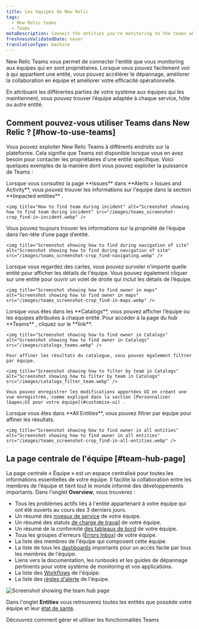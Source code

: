 ```yaml
---
title: Les équipes de New Relic
tags:
  - New Relic teams
  - Teams
metaDescription: Connect the entities you're monitoring to the teams who own them
freshnessValidatedDate: never
translationType: machine
---
```


New Relic Teams vous permet de connecter l&apos;entité que vous monitoring aux équipes qui en sont propriétaires. Lorsque vous pouvez facilement voir à qui appartient une entité, vous pouvez accélérer le dépannage, améliorer la collaboration en équipe et améliorer votre efficacité opérationnelle.

En attribuant les différentes parties de votre système aux équipes qui les maintiennent, vous pouvez trouver l’équipe adaptée à chaque service, hôte ou autre entité.

## Comment pouvez-vous utiliser Teams dans New Relic ? [#how-to-use-teams]

Vous pouvez exploiter New Relic Teams à différents endroits sur la plateforme. Cela signifie que Teams est disponible lorsque vous en avez besoin pour contacter les propriétaires d&apos;une entité spécifique. Voici quelques exemples de la manière dont vous pouvez exploiter la puissance de Teams :

<CollapserGroup>
  <Collapser id="find-during-incident" title="Lors d'un incident">
    Lorsque vous consultez la page **Issues** dans **Alerts &gt; Issues and Activity**, vous pouvez trouver les informations sur l&apos;équipe dans la section **Impacted entities** .

    <img title="How to find team during incident" alt="Screenshot showing how to find team during incident" src="/images/teams_screenshot-crop_find-in-incident.webp" />
  </Collapser>

  <Collapser id="find-while-navigating" title="En naviguant sur la plateforme">
    Vous pouvez toujours trouver les informations sur la propriété de l’équipe dans l’en-tête d’une page d’entité.

    <img title="Screenshot showing how to find during navigation of site" alt="Screenshot showing how to find during navigation of site" src="/images/teams_screenshot-crop_find-navigating.webp" />
  </Collapser>

  <Collapser id="find-in-maps" title="Dans les cartes">
    Lorsque vous regardez des cartes, vous pouvez survoler n&apos;importe quelle entité pour afficher les détails de l&apos;équipe. Vous pouvez également cliquer sur une entité pour ouvrir un volet de droite qui inclut les détails de l’équipe.

    <img title="Screenshot showing how to find owner in maps" alt="Screenshot showing how to find owner in maps" src="/images/teams_screenshot-crop_find-in-maps.webp" />
  </Collapser>

  <Collapser id="filter-in-catalogs" title="Dans les catalogues">
    Lorsque vous êtes dans les **Catalogs**, vous pouvez afficher l’équipe ou les équipes attribuées à chaque entité. Pour accéder à la page du hub **Teams** , cliquez sur le **link**.

    <img title="Screenshot showing how to find owner in Catalogs" alt="Screenshot showing how to find owner in Catalogs" src="/images/catalogs_teams.webp" />

    Pour affiner les résultats du catalogue, vous pouvez également filtrer par équipe.

    <img title="Screenshot showing how to filter by team in Catalogs" alt="Screenshot showing how to filter by team in Catalogs" src="/images/catalogs_filter_team.webp" />

    Vous pouvez enregistrer les modifications apportées UI en créant une vue enregistrée, comme expliqué dans la section [Personnaliser l&apos;UI pour votre équipe](#customize-ui) .
  </Collapser>

  <Collapser id="filter-in-all-entities" title="Dans toute entité">
    Lorsque vous êtes dans **All Entities**, vous pouvez filtrer par équipe pour affiner les résultats.

    <img title="Screenshot showing how to find owner in all entities" alt="Screenshot showing how to find owner in all entities" src="/images/teams_screenshot-crop_find-in-all-entities.webp" />
  </Collapser>
</CollapserGroup>

## La page centrale de l&apos;équipe [#team-hub-page]

La page centrale « Équipe » est un espace centralisé pour toutes les informations essentielles de votre équipe. Il facilite la collaboration entre les membres de l’équipe et tient tout le monde informé des développements importants. Dans l&apos;onglet **Overview**, vous trouverez :

* Tous les problèmes actifs liés à l&apos;entité appartenant à votre équipe qui ont été ouverts au cours des 3 derniers jours.
* Un résumé des [niveaux de service](/docs/service-level-management/intro-slm/) de votre équipe.
* Un résumé des statuts [de charge de travail](/docs/new-relic-solutions/new-relic-one/workloads/workloads-isolate-resolve-incidents-faster/) de votre équipe.
* Un résumé de la conformité [des tableaux de bord](/docs/service-architecture-intelligence/scorecards/getting-started) de votre équipe.
* Tous les groupes d&apos;erreurs ([Errors Inbox](/docs/errors-inbox/getting-started/)) de votre équipe.
* La liste des membres de l&apos;équipe qui composent cette équipe.
* La liste de tous les [dashboards](/docs/query-your-data/explore-query-data/dashboards/introduction-dashboards/) importants pour un accès facile par tous les membres de l&apos;équipe.
* Liens vers la documentation, les runbooks et les guides de dépannage pertinents pour votre système de monitoring et vos applications.
* La liste des [Workflows](/docs/alerts/get-notified/incident-workflows/) de l&apos;équipe.
* La liste des [règles d&apos;alerte](/docs/alerts/organize-alerts/create-edit-or-find-alert-policy/) de l&apos;équipe.

<img title="Screenshot showing the team hub page" alt="Screenshot showing the team hub page" src="/images/teams_hub.webp" />

Dans l&apos;onglet **Entities** vous retrouverez toutes les entités que possède votre équipe et leur [état de santé](/docs/alerts/create-alert/examples/view-entity-health-status-find-entities-without-alert-conditions/).

<DocTiles>
  <DocTile title="Gérer les équipes" path="/docs/service-architecture-intelligence/teams/manage-teams">
    Découvrez comment gérer et utiliser les fonctionnalités Teams
  </DocTile>
</DocTiles>